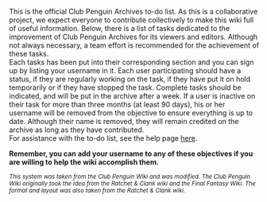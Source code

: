 This is the official Club Penguin Archives to-do list. As this is a collaborative project, we expect everyone to contribute collectively to make this wiki full of useful information. Below, there is a list of tasks dedicated to the improvement of Club Penguin Archives for its viewers and editors. Although not always necessary, a team effort is recommended for the achievement of these tasks.
<br>
Each tasks has been put into their corresponding section and you can sign up by listing your username in it. Each user participating should have a status, if they are regularly working on the task, if they have put it on hold temporarily or if they have stopped the task. Complete tasks should be indicated, and will be put in the archive after a week. If a user is inactive on their task for more than three months (at least 90 days), his or her username will be removed from the objective to ensure everything is up to date. Although their name is removed, they will remain credited on the archive as long as they have contributed.
<br>
For assistance with the to-do list, see the help page [http://Club_Penguin_Archives:To-do_List/Help here].

'''Remember, you can add your username to any of these objectives if you are willing to help the wiki accomplish them.
'''

<small>''This system was taken from the Club Penguin Wiki and was modified. The Club Penguin Wiki originally took the idea from the Ratchet & Clank wiki and the Final Fantasy Wiki. The format and layout was also taken from the Ratchet & Clank wiki.''</small>
